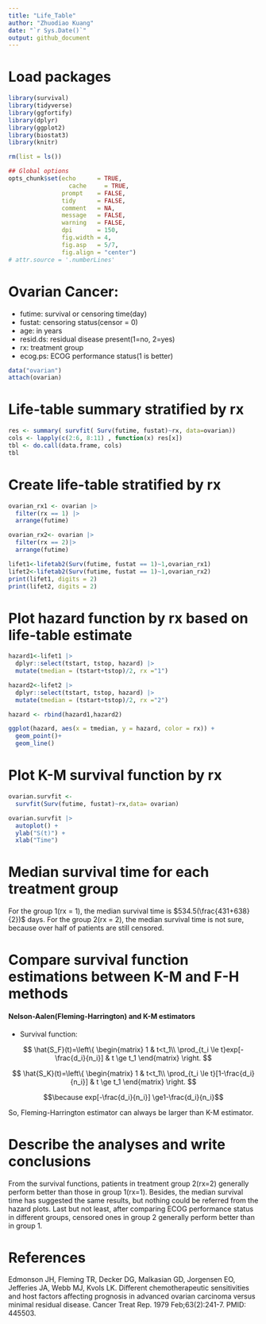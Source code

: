 ```yaml
---
title: "Life_Table"
author: "Zhuodiao Kuang"
date: "`r Sys.Date()`"
output: github_document
---
```




# Load packages

```r
library(survival)
library(tidyverse)
library(ggfortify)
library(dplyr)
library(ggplot2)
library(biostat3)
library(knitr)
```

```r
rm(list = ls())

## Global options
opts_chunk$set(echo      = TRUE,
	             cache     = TRUE,
               prompt    = FALSE,
               tidy      = FALSE,
               comment   = NA,
               message   = FALSE,
               warning   = FALSE,
               dpi       = 150,
               fig.width = 4, 
               fig.asp   = 5/7,
               fig.align = "center")
# attr.source = '.numberLines'
```

# Ovarian Cancer:

* futime: survival or censoring time(day)
* fustat: censoring status(censor = 0)
* age: in years
* resid.ds: residual disease present(1=no, 2=yes)
* rx: treatment group
* ecog.ps: ECOG performance status(1 is better)

```r
data("ovarian")
attach(ovarian)
```


# Life-table summary stratified by rx
```r
res <- summary( survfit( Surv(futime, fustat)~rx, data=ovarian))
cols <- lapply(c(2:6, 8:11) , function(x) res[x])
tbl <- do.call(data.frame, cols)
tbl
```


# Create life-table stratified by rx

```r
ovarian_rx1 <- ovarian |>
  filter(rx == 1) |>
  arrange(futime)

ovarian_rx2<- ovarian |>
  filter(rx == 2)|>
  arrange(futime)

lifet1<-lifetab2(Surv(futime, fustat == 1)~1,ovarian_rx1)
lifet2<-lifetab2(Surv(futime, fustat == 1)~1,ovarian_rx2)
print(lifet1, digits = 2)
print(lifet2, digits = 2)
```


# Plot hazard function by rx based on life-table estimate

```r
hazard1<-lifet1 |>
  dplyr::select(tstart, tstop, hazard) |>
  mutate(tmedian = (tstart+tstop)/2, rx ="1")

hazard2<-lifet2 |>
  dplyr::select(tstart, tstop, hazard) |>
  mutate(tmedian = (tstart+tstop)/2, rx ="2")

hazard <- rbind(hazard1,hazard2)
```

```r
ggplot(hazard, aes(x = tmedian, y = hazard, color = rx)) +
  geom_point()+
  geom_line()


```



# Plot K-M survival function by rx

```r
ovarian.survfit <-
  survfit(Surv(futime, fustat)~rx,data= ovarian)

ovarian.survfit |>
  autoplot() +
  ylab("S(t)") +
  xlab("Time")
```

# Median survival time for each treatment group

For the group 1(rx = 1), the median survival time is $534.5(\frac{431+638}{2})$ days.
For the group 2(rx = 2), the median survival time is not sure, because over half of patients are still censored.

# Compare survival function estimations between K-M and F-H methods



#### Nelson-Aalen(Fleming-Harrington) and K-M estimators

* Survival function:

$$ \hat{S_F}(t)=\left\{
\begin{matrix}
     1    &  t<t_1\\
  \prod_{t_i \le t}exp[-\frac{d_i}{n_i}] & t \ge t_1
\end{matrix}
\right.
$$

$$ \hat{S_K}(t)=\left\{
\begin{matrix}
     1    &  t<t_1\\
  \prod_{t_i \le t}[1-\frac{d_i}{n_i}] & t \ge t_1
\end{matrix}
\right.
$$

$$\because exp[-\frac{d_i}{n_i}] \ge1-\frac{d_i}{n_i}$$

So, Fleming-Harrington estimator can always be larger than K-M estimator.

# Describe the analyses and write conclusions

From the survival functions, patients in treatment group 2(rx=2) generally perform better than those in group 1(rx=1). Besides, the median survival time has suggested the same results, but nothing could be referred from the hazard plots. Last but not least, after comparing ECOG performance status in different groups, censored ones in group 2 generally perform better than in group 1.


# References

Edmonson JH, Fleming TR, Decker DG, Malkasian GD, Jorgensen EO, Jefferies JA, Webb MJ, Kvols LK. Different chemotherapeutic sensitivities and host factors affecting prognosis in advanced ovarian carcinoma versus minimal residual disease. Cancer Treat Rep. 1979 Feb;63(2):241-7. PMID: 445503.

